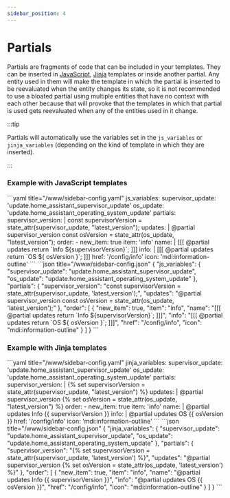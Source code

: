 ```yaml
---
sidebar_position: 4
---
```



# Partials

Partials are fragments of code that can be included in your templates. They can be inserted in [JavaScript](../templates/javascript-templates), [Jinja](../templates/jinja-templates) templates or inside another partial. Any entity used in them will make the template in which the partial is inserted to be reevaluated when the entity changes its state, so it is not recommended to use a bloated partial using multiple entities that have no context with each other because that will provoke that the templates in which that partial is used gets reevaluated when any of the entities used in it change.

:::tip

Partials will automatically use the variables set in the `js_variables` or `jinja_variables` (depending on the kind of template in which they are inserted).

:::

### Example with JavaScript templates

<Tabs>
  <TabItem value="yaml" label="YAML" default>
    ```yaml title="<config directory>/www/sidebar-config.yaml"
    js_variables:
      supervisor_update: 'update.home_assistant_supervisor_update'
      os_update: 'update.home_assistant_operating_system_update'
    partials:
      supervisor_version: |
        const supervisorVersion = state_attr(supervisor_update, "latest_version");
      updates: |
        @partial supervisor_version
        const osVersion = state_attr(os_update, "latest_version");
    order:
      - new_item: true
        item: 'info'
        name: |
          [[[
            @partial updates
            return `Info ${supervisorVersion}`;
          ]]]
        info: |
          [[[
            @partial updates
            return `OS ${ osVersion }`;
          ]]]
        href: '/config/info'
        icon: 'mdi:information-outline'
    ```
  </TabItem>
  <TabItem value="json" label="JSON">
    ```json title="<config directory>/www/sidebar-config.json"
    {
      "js_variables": {
        "supervisor_update": "update.home_assistant_supervisor_update",
        "os_update": "update.home_assistant_operating_system_update"
      },
      "partials": {
        "supervisor_version": "const supervisorVersion = state_attr(supervisor_update, 'latest_version');",
        "updates": "@partial supervisor_version const osVersion = state_attr(os_update, 'latest_version');"
      },
      "order": [
        {
          "new_item": true,
          "item": "info",
          "name": "[[[ @partial updates return `Info ${supervisorVersion}`; ]]]",
          "info": "[[[ @partial updates return `OS ${ osVersion }`; ]]]",
          "href": "/config/info",
          "icon": "mdi:information-outline"
        }
      ]
    }
    ```
  </TabItem>
</Tabs>

### Example with Jinja templates

<Tabs>
  <TabItem value="yaml" label="YAML" default>
    ```yaml title="<config directory>/www/sidebar-config.yaml"
    jinja_variables:
      supervisor_update: 'update.home_assistant_supervisor_update'
      os_update: 'update.home_assistant_operating_system_update'
    partials:
      supervisor_version: |
        {% set supervisorVersion = state_attr(supervisor_update, "latest_version") %}
      updates: |
        @partial supervisor_version
        {% set osVersion = state_attr(os_update, "latest_version") %}
    order:
      - new_item: true
        item: 'info'
        name: |
          @partial updates
          Info {{ supervisorVersion }}
        info: |
          @partial updates
          OS {{ osVersion }}
        href: '/config/info'
        icon: 'mdi:information-outline'
    ```
  </TabItem>
  <TabItem value="json" label="JSON">
    ```json title="<config directory>/www/sidebar-config.json"
    {
      "jinja_variables": {
        "supervisor_update": "update.home_assistant_supervisor_update",
        "os_update": "update.home_assistant_operating_system_update"
      },
      "partials": {
        "supervisor_version": "{% set supervisorVersion = state_attr(supervisor_update, 'latest_version') %}",
        "updates": "@partial supervisor_version {% set osVersion = state_attr(os_update, 'latest_version') %}"
      },
      "order": [
        {
          "new_item": true,
          "item": "info",
          "name": "@partial updates Info {{ supervisorVersion }}",
          "info": "@partial updates OS {{ osVersion }}",
          "href": "/config/info",
          "icon": "mdi:information-outline"
        }
      ]
    }
    ```
  </TabItem>
</Tabs>